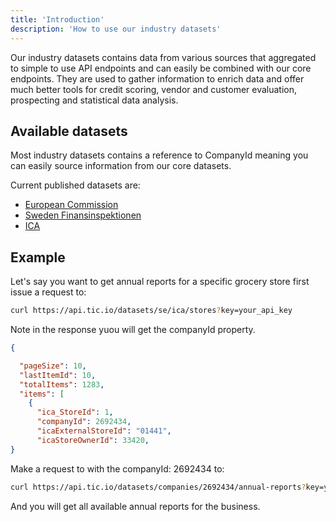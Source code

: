 ```yaml
---
title: 'Introduction'
description: 'How to use our industry datasets'
---
```


Our industry datasets contains data from various sources that aggregated to simple to use
API endpoints and can easily be combined with our core endpoints. They are used to gather
information to enrich data and offer much better tools for credit scoring, vendor and
customer evaluation, prospecting and statistical data analysis.

## Available datasets

Most industry datasets contains a reference to CompanyId meaning you can easily source
information from our core datasets.

Current published datasets are:

- [European Commission](/api-industry/europeancommission)
- [Sweden Finansinspektionen](/api-industry/finansinspektionen)
- [ICA](/datasets/ica)

## Example

Let's say you want to get annual reports for a specific grocery store first issue a
request to:

```bash cURL
curl https://api.tic.io/datasets/se/ica/stores?key=your_api_key
```

Note in the response yuou will get the companyId property.

```json Response
{

  "pageSize": 10,
  "lastItemId": 10,
  "totalItems": 1283,
  "items": [
    {
      "ica_StoreId": 1,
      "companyId": 2692434,
      "icaExternalStoreId": "01441",
      "icaStoreOwnerId": 33420,
}
```

Make a request to with the companyId: 2692434 to:

```bash cURL
curl https://api.tic.io/datasets/companies/2692434/annual-reports?key=your_api_key
```

And you will get all available annual reports for the business.
